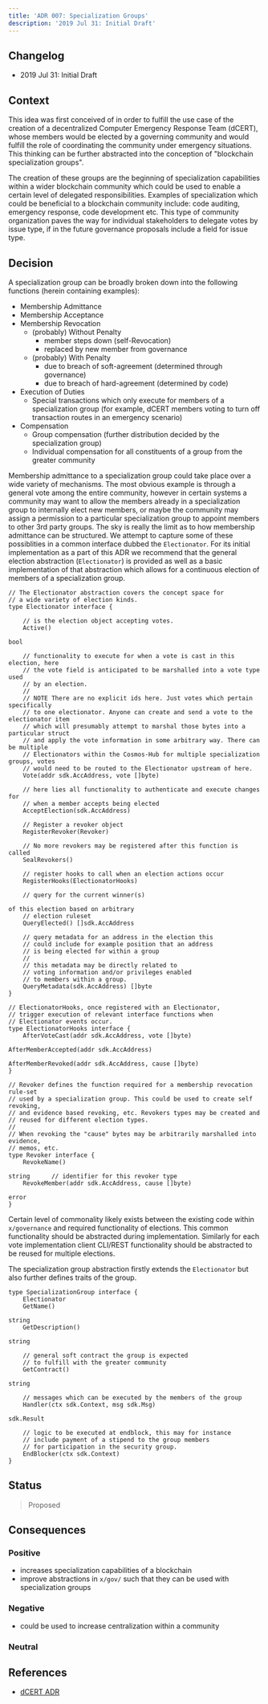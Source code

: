 ```yaml
---
title: 'ADR 007: Specialization Groups'
description: '2019 Jul 31: Initial Draft'
---
```


## Changelog

* 2019 Jul 31: Initial Draft

## Context

This idea was first conceived of in order to fulfill the use case of the
creation of a decentralized Computer Emergency Response Team (dCERT), whose
members would be elected by a governing community and would fulfill the role of
coordinating the community under emergency situations. This thinking
can be further abstracted into the conception of "blockchain specialization
groups".

The creation of these groups are the beginning of specialization capabilities
within a wider blockchain community which could be used to enable a certain
level of delegated responsibilities. Examples of specialization which could be
beneficial to a blockchain community include: code auditing, emergency response,
code development etc. This type of community organization paves the way for
individual stakeholders to delegate votes by issue type, if in the future
governance proposals include a field for issue type.

## Decision

A specialization group can be broadly broken down into the following functions
(herein containing examples):

* Membership Admittance
* Membership Acceptance
* Membership Revocation
  * (probably) Without Penalty
    * member steps down (self-Revocation)
    * replaced by new member from governance
  * (probably) With Penalty
    * due to breach of soft-agreement (determined through governance)
    * due to breach of hard-agreement (determined by code)
* Execution of Duties
  * Special transactions which only execute for members of a specialization
    group (for example, dCERT members voting to turn off transaction routes in
    an emergency scenario)
* Compensation
  * Group compensation (further distribution decided by the specialization group)
  * Individual compensation for all constituents of a group from the
    greater community

Membership admittance to a specialization group could take place over a wide
variety of mechanisms. The most obvious example is through a general vote among
the entire community, however in certain systems a community may want to allow
the members already in a specialization group to internally elect new members,
or maybe the community may assign a permission to a particular specialization
group to appoint members to other 3rd party groups. The sky is really the limit
as to how membership admittance can be structured. We attempt to capture
some of these possiblities in a common interface dubbed the `Electionator`. For
its initial implementation as a part of this ADR we recommend that the general
election abstraction (`Electionator`) is provided as well as a basic
implementation of that abstraction which allows for a continuous election of
members of a specialization group.

```golang expandable
// The Electionator abstraction covers the concept space for
// a wide variety of election kinds.  
type Electionator interface {

    // is the election object accepting votes.
    Active()

bool

    // functionality to execute for when a vote is cast in this election, here
    // the vote field is anticipated to be marshalled into a vote type used
    // by an election.
    //
    // NOTE There are no explicit ids here. Just votes which pertain specifically
    // to one electionator. Anyone can create and send a vote to the electionator item
    // which will presumably attempt to marshal those bytes into a particular struct
    // and apply the vote information in some arbitrary way. There can be multiple
    // Electionators within the Cosmos-Hub for multiple specialization groups, votes
    // would need to be routed to the Electionator upstream of here.
    Vote(addr sdk.AccAddress, vote []byte)

    // here lies all functionality to authenticate and execute changes for
    // when a member accepts being elected
    AcceptElection(sdk.AccAddress)

    // Register a revoker object
    RegisterRevoker(Revoker)

    // No more revokers may be registered after this function is called
    SealRevokers()

    // register hooks to call when an election actions occur
    RegisterHooks(ElectionatorHooks)

    // query for the current winner(s)

of this election based on arbitrary
    // election ruleset
    QueryElected() []sdk.AccAddress

    // query metadata for an address in the election this
    // could include for example position that an address
    // is being elected for within a group
    //
    // this metadata may be directly related to
    // voting information and/or privileges enabled
    // to members within a group.
    QueryMetadata(sdk.AccAddress) []byte
}

// ElectionatorHooks, once registered with an Electionator,
// trigger execution of relevant interface functions when
// Electionator events occur.
type ElectionatorHooks interface {
    AfterVoteCast(addr sdk.AccAddress, vote []byte)

AfterMemberAccepted(addr sdk.AccAddress)

AfterMemberRevoked(addr sdk.AccAddress, cause []byte)
}

// Revoker defines the function required for a membership revocation rule-set
// used by a specialization group. This could be used to create self revoking,
// and evidence based revoking, etc. Revokers types may be created and
// reused for different election types.
//
// When revoking the "cause" bytes may be arbitrarily marshalled into evidence,
// memos, etc.
type Revoker interface {
    RevokeName()

string      // identifier for this revoker type
    RevokeMember(addr sdk.AccAddress, cause []byte)

error
}
```

Certain level of commonality likely exists between the existing code within
`x/governance` and required functionality of elections. This common
functionality should be abstracted during implementation. Similarly for each
vote implementation client CLI/REST functionality should be abstracted
to be reused for multiple elections.

The specialization group abstraction firstly extends the `Electionator`
but also further defines traits of the group.

```golang expandable
type SpecializationGroup interface {
    Electionator
    GetName()

string
    GetDescription()

string

    // general soft contract the group is expected
    // to fulfill with the greater community
    GetContract()

string

    // messages which can be executed by the members of the group
    Handler(ctx sdk.Context, msg sdk.Msg)

sdk.Result

    // logic to be executed at endblock, this may for instance
    // include payment of a stipend to the group members
    // for participation in the security group.
    EndBlocker(ctx sdk.Context)
}
```

## Status

> Proposed

## Consequences

### Positive

* increases specialization capabilities of a blockchain
* improve abstractions in `x/gov/` such that they can be used with specialization groups

### Negative

* could be used to increase centralization within a community

### Neutral

## References

* [dCERT ADR](/sdk/v0.47/build/architecture/adr-008-dCERT-group)
